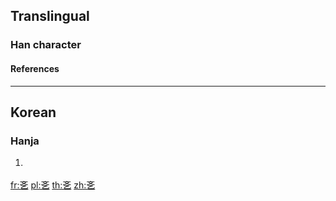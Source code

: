 {{character info/new}}
==Translingual==

===Han character===
{{Han char|rn=5|rad=乙|as=04|sn=5|four=|canj=YKN|ids=⿱文乙}}

====References====
{{Han ref|kx=0084.101|uh=340E}}

----

==Korean==
{{rfv|Use in the Korean context in general and the "writing" sense.}}

===Hanja===
{{ko-hanja|hangeul=글}}

# {{rfv-sense}} {{hanja form of|글|writing}}

[[fr:㐎]]
[[pl:㐎]]
[[th:㐎]]
[[zh:㐎]]